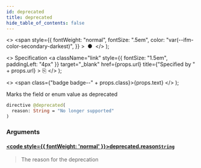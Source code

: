 ```yaml
---
id: deprecated
title: deprecated
hide_table_of_contents: false
---
```


  <>
    <span
      style={{
        fontWeight: "normal",
        fontSize: ".5em",
        color: "var(--ifm-color-secondary-darkest)",
      }}
    >
      &nbsp;●&nbsp;
    </span>
  </>
);

  <>
    Specification
    <a
      className="link"
      style={{ fontSize: "1.5em", paddingLeft: "4px" }}
      target="_blank"
      href={props.url}
      title={"Specified by " + props.url}
    >
      ⎘
    </a>
  </>
);

  <>
    <span class={"badge badge--" + props.class}>{props.text}</span>
  </>
);

Marks the field or enum value as deprecated

```graphql
directive @deprecated(
  reason: String = "No longer supported"
)
```

### Arguments

#### [<code style={{ fontWeight: 'normal' }}>deprecated.<b>reason</b></code>](#)<Bullet />[`String`](/docs/apis-clients/tasklist-api/scalars/string) <Badge class="secondary" text="scalar"/>

> The reason for the deprecation
